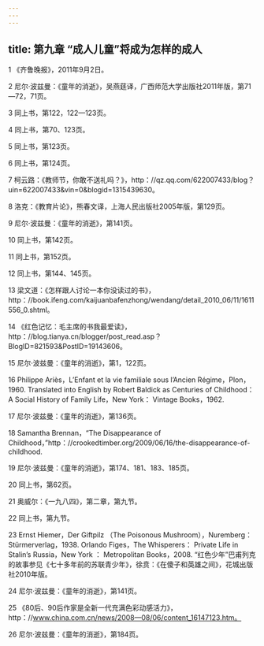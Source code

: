 ```yaml
---
---
---
```

title: 第九章 “成人儿童”将成为怎样的成人
---




1 《齐鲁晚报》，2011年9月2日。

2 尼尔·波兹曼：《童年的消逝》，吴燕莛译，广西师范大学出版社2011年版，第71—72，71页。

3 同上书，第122，122—123页。

4 同上书，第70、123页。

5 同上书，第123页。

6 同上书，第124页。

7 柯云路：《教师节，你敢不送礼吗？》，http：//qz.qq.com/622007433/blog？uin=622007433&vin=0&blogid=1315439630。

8 洛克：《教育片论》，熊春文译，上海人民出版社2005年版，第129页。

9 尼尔·波兹曼：《童年的消逝》，第141页。

10 同上书，第142页。

11 同上书，第152页。

12 同上书，第144、145页。

13 梁文道：《怎样跟人讨论一本你没读过的书》，http：//book.ifeng.com/kaijuanbafenzhong/wendang/detail_2010_06/11/1611556_0.shtml。

14 《红色记忆：毛主席的书我最爱读》，http：//blog.tianya.cn/blogger/post_read.asp？BlogID=821593&PostID=19143606。

15 尼尔·波兹曼：《童年的消逝》，第1，122页。

16 Philippe Ariès，L’Enfant et la vie familiale sous l’Ancien Régime，Plon，1960. Translated into English by Robert Baldick as Centuries of Childhood：A Social History of Family Life，New York： Vintage Books，1962.

17 尼尔·波兹曼：《童年的消逝》，第136页。

18 Samantha Brennan，“The Disappearance of Childhood，”http：//crookedtimber.org/2009/06/16/the-disappearance-of-childhood.

19 尼尔·波兹曼：《童年的消逝》，第174、181、183、185页。

20 同上书，第62页。

21 奥威尔：《一九八四》，第二章，第九节。

22 同上书，第九节。

23 Ernst Hiemer，Der Giftpilz （The Poisonous Mushroom），Nuremberg： Stürmerverlag，1938. Orlando Figes，The Whisperers： Private Life in Stalin’s Russia，New York ： Metropolitan Books，2008. “红色少年”巴甫列克的故事参见《七十多年前的苏联青少年》，徐贲：《在傻子和英雄之间》，花城出版社2010年版。

24 尼尔·波兹曼：《童年的消逝》，第141页。

25 《80后、90后作家是全新一代充满色彩动感活力》，http：//www.china.com.cn/news/2008—08/06/content_16147123.htm。

26 尼尔·波兹曼：《童年的消逝》，第184页。